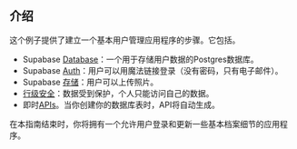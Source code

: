 ## 介绍

这个例子提供了建立一个基本用户管理应用程序的步骤。它包括。

- Supabase [Database](/docs/guides/database)：一个用于存储用户数据的Postgres数据库。
- Supabase [Auth](/docs/guides/auth)：用户可以用魔法链接登录（没有密码，只有电子邮件）。
- Supabase [存储](/docs/guides/storage)：用户可以上传照片。
- [行级安全](/docs/guides/auth#row-level-security)：数据受到保护，个人只能访问自己的数据。
- 即时[APIs](/docs/guides/api)。当你创建你的数据库表时，API将自动生成。

在本指南结束时，你将拥有一个允许用户登录和更新一些基本档案细节的应用程序。
